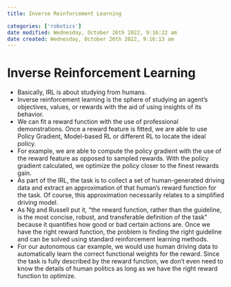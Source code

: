 ```yaml
---
title: Inverse Reinforcement Learning

categories: ['robotics']
date modified: Wednesday, October 26th 2022, 9:16:22 am
date created: Wednesday, October 26th 2022, 9:16:13 am
---
```


# Inverse Reinforcement Learning


- Basically, IRL is about studying from humans.
- Inverse reinforcement learning is the sphere of studying an agent’s objectives, values, or rewards with the aid of using insights of its behavior.
- We can fit a reward function with the use of professional demonstrations. Once a reward feature is fitted, we are able to use Policy Gradient, Model-based RL or different RL to locate the ideal policy.
- For example, we are able to compute the policy gradient with the use of the reward feature as opposed to sampled rewards. With the policy gradient calculated, we optimize the policy closer to the finest rewards gain.
- As part of the IRL, the task is to collect a set of human-generated driving data and extract an approximation of that human's reward function for the task. Of course, this approximation necessarily relates to a simplified driving model.
- As Ng and Russell put it, "the reward function, rather than the guideline, is the most concise, robust, and transferable definition of the task" because it quantifies how good or bad certain actions are. Once we have the right reward function, the problem is finding the right guideline and can be solved using standard reinforcement learning methods.
- For our autonomous car example, we would use human driving data to automatically learn the correct functional weights for the reward. Since the task is fully described by the reward function, we don't even need to know the details of human politics as long as we have the right reward function to optimize.



